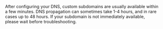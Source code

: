 <Note>
  After configuring your DNS, custom subdomains are usually available within a few minutes. DNS propagation can sometimes take 1-4 hours, and in rare cases up to 48 hours. If your subdomain is not immediately available, please wait before troubleshooting.
</Note>
